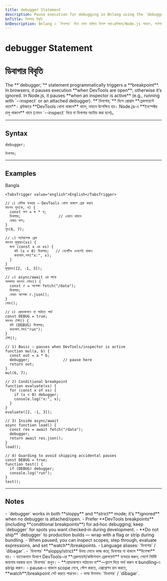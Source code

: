 ```yaml
---
title: debugger Statement
description: Pause execution for debugging in Bnlang using the `debugger` statement — behavior in browsers/Node.js, conditional breaks, and best practices.
bnTitle: ডিবাগার বিবৃতি
bnDescription: Bnlang এ `ডিবাগার` দিয়ে কোড থামিয়ে ডিবাগ করা—ব্রাউজার/Node.js আচরণ, শর্তসাপেক্ষ ব্রেক, ও সেরা চর্চা।
---
```


# <I18nEnglish>debugger Statement</I18nEnglish>
# <I18nBangla>ডিবাগার বিবৃতি</I18nBangla>


<I18nEnglish>
The **`debugger;`** statement programmatically triggers a **breakpoint**.  
In browsers, it pauses execution **when DevTools are open**; otherwise it’s ignored.  
In Node.js, it pauses **when an inspector is active** (e.g., running with `--inspect` or an attached debugger).
</I18nEnglish>

<I18nBangla>
**`ডিবাগার;`** দিলে প্রোগ্রাম **ব্রেকপয়েন্টে থামে**।  
ব্রাউজারে **DevTools খোলা থাকলে** থামে; নাহলে উপেক্ষিত হয়।  
Node.js‑এ **ইনস্পেক্টর চালু থাকলে** থামে (যেমন `--inspect` দিয়ে বা ডিবাগার অ্যাটাচ করা হলে)。
</I18nBangla>



---

## Syntax

<I18nEnglish>

```bnl
debugger;
```
</I18nEnglish>

<I18nBangla>

```bnl
ডিবাগার;
```
</I18nBangla>



---

## Examples

<Tabs defaultValue="bangla" className="w-full">
  <TabsList>
    <TabsTrigger value="bangla">Bangla</TabsTrigger>
    
    <TabsTrigger value="english">English</TabsTrigger>
  </TabsList>

  <TabsContent value="bangla">

```bnl
// ১) বেসিক ব্যবহার — DevTools খোলা থাকলে ব্রেক করবে
ফাংশন গুন(ক, খ) {
  const ফল = ক * খ;
  ডিবাগার;                 // এখানে থামবে
  ফেরত ফল;
}
গুন(6, 7);

// ২) শর্তসাপেক্ষ ব্রেক
ফাংশন মূল্যায়ন(xs) {
  জন্য (const x এর xs) {
    যদি (x < 0) ডিবাগার;   // নেগেটিভ দেখলেই থামাও
    কনসোল.লগ("x:", x);
  }
}
মূল্যায়ন([2, -1, 3]);

// ৩) async/await এর মাঝে
অসমলয় ফাংশন লোড() {
  const r = অপেক্ষা fetch("/data");
  ডিবাগার;
  ফেরত অপেক্ষা r.json();
}
লোড();

// ৪) প্রোডাকশনে না পাঠাতে গার্ড
const DEBUG = true;
ফাংশন টেস্ট() {
  যদি (DEBUG) ডিবাগার;
  কনসোল.লগ("run");
}
টেস্ট();
```
  </TabsContent>

  

  <TabsContent value="english">

```bnl
// 1) Basic — pauses when DevTools/inspector is active
function mul(a, b) {
  const out = a * b;
  debugger;               // pause here
  return out;
}
mul(6, 7);

// 2) Conditional breakpoint
function evaluate(xs) {
  for (const x of xs) {
    if (x < 0) debugger;
    console.log("x:", x);
  }
}
evaluate([2, -1, 3]);

// 3) Inside async/await
async function load() {
  const res = await fetch("/data");
  debugger;
  return await res.json();
}
load();

// 4) Guarding to avoid shipping accidental pauses
const DEBUG = true;
function test() {
  if (DEBUG) debugger;
  console.log("run");
}
test();
```
  </TabsContent>
</Tabs>

---

## Notes

<I18nEnglish>
- `debugger` works in both **sloppy** and **strict** mode; it’s **ignored** when no debugger is attached/open.  
- Prefer **DevTools breakpoints** (including **conditional breakpoints**) for ad‑hoc debugging; keep `debugger` for spots you want checked‑in during development.  
- **Do not ship** `debugger` to production builds — wrap with a flag or strip during bundling.  
- When paused, you can inspect scopes, step through, evaluate expressions, and set **watch**/breakpoints.  
- Language aliases: `ডিবাগার` / `dibagar`.
</I18nEnglish>

<I18nBangla>
- `ডিবাগার` **sloppy/strict** উভয় মোডে কাজ করে; ডিবাগার না থাকলে **উপেক্ষা** হয়।  
- হাতেকলমে ডিবাগে DevTools‑এর **ব্রেকপয়েন্ট/কন্ডিশনাল ব্রেকপয়েন্ট** ব্যবহার করুন; সোর্সে নির্দিষ্ট জায়গায় দরকার হলে `ডিবাগার` রাখুন।  
- **প্রোডাকশনে পাঠাবেন না**—ফ্ল্যাগ দিয়ে গার্ড করুন বা bundling‑এ strip করুন।  
- pause‑এ থাকলে scope দেখে, স্টেপ করতে, এক্সপ্রেশন রান করতে, **watch**/breakpoint সেট করতে পারবেন।  
- ভাষা উপনাম: `ডিবাগার` / `dibagar`.
</I18nBangla>


